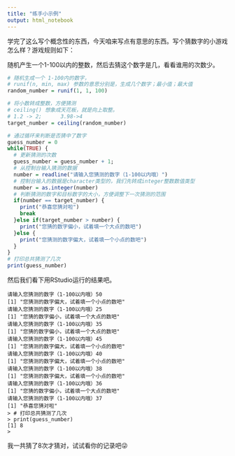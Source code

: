```yaml
---
title: "练手小示例"
output: html_notebook
---
```


学完了这么写个概念性的东西，今天咱来写点有意思的东西。写个猜数字的小游戏怎么样？游戏规则如下：

随机产生一个1-100以内的整数，然后去猜这个数字是几，看看谁用的次数少。

```r
# 随机生成一个 1-100内的数字，
# runif(n, min, max) 参数的意思分别是，生成几个数字；最小值；最大值
random_number = runif(1, 1, 100)

# 将小数转成整数，方便猜测 
# ceiling() 想象成天花板，就是向上取整。
# 1.2 -> 2;      3.98->4
target_number = ceiling(random_number)

# 通过循环来判断是否猜中了数字
guess_number = 0
while(TRUE) {
  # 更新猜测的次数
  guess_number = guess_number + 1;
  # 从控制台输入猜测的数据
  number = readline("请输入您猜测的数字（1-100以内哦）")
  # 控制台输入的数据是character类型的，我们先转成integer整数数值类型
  number = as.integer(number)
  # 判断猜测的数字和目标数字的大小，方便调整下一次猜测的范围
  if(number == target_number) {
    print("恭喜您猜对啦")
    break
  }else if(target_number > number) {
    print("您猜的数字偏小，试着填一个大点的数吧")
  }else {
    print("您猜测的数字偏大，试着填一个小点的数吧")
  }
}
# 打印总共猜测了几次
print(guess_number)
```


然后我们看下用RStudio运行的结果吧。

```
请输入您猜测的数字（1-100以内哦）50
[1] "您猜测的数字偏大，试着填一个小点的数吧"
请输入您猜测的数字（1-100以内哦）25
[1] "您猜的数字偏小，试着填一个大点的数吧"
请输入您猜测的数字（1-100以内哦）35
[1] "您猜的数字偏小，试着填一个大点的数吧"
请输入您猜测的数字（1-100以内哦）45
[1] "您猜测的数字偏大，试着填一个小点的数吧"
请输入您猜测的数字（1-100以内哦）40
[1] "您猜测的数字偏大，试着填一个小点的数吧"
请输入您猜测的数字（1-100以内哦）38
[1] "您猜测的数字偏大，试着填一个小点的数吧"
请输入您猜测的数字（1-100以内哦）36
[1] "您猜的数字偏小，试着填一个大点的数吧"
请输入您猜测的数字（1-100以内哦）37
[1] "恭喜您猜对啦"
> # 打印总共猜测了几次
> print(guess_number)
[1] 8
> 
```

我一共猜了8次才猜对，试试看你的记录吧😜
